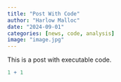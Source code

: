 ```yaml
---
title: "Post With Code"
author: "Harlow Malloc"
date: "2024-09-01"
categories: [news, code, analysis]
image: "image.jpg"
---
```


This is a post with executable code.

```r
1 + 1
```
